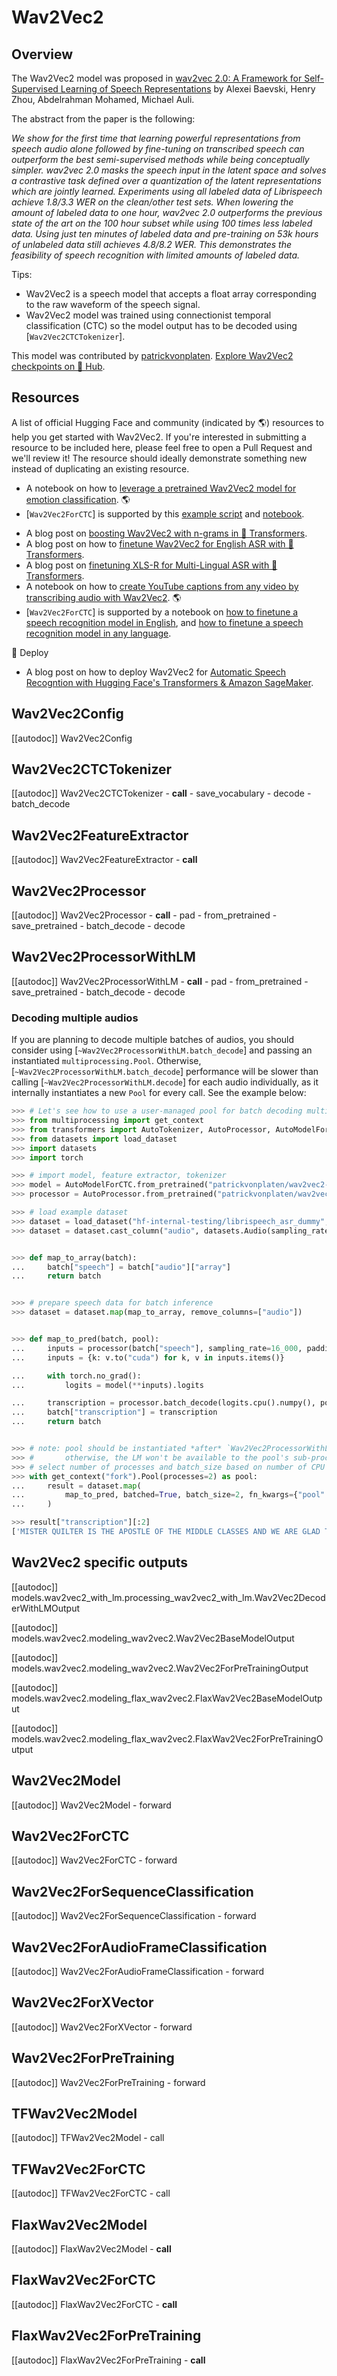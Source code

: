 <!--Copyright 2021 The HuggingFace Team. All rights reserved.

Licensed under the Apache License, Version 2.0 (the "License"); you may not use this file except in compliance with
the License. You may obtain a copy of the License at

http://www.apache.org/licenses/LICENSE-2.0

Unless required by applicable law or agreed to in writing, software distributed under the License is distributed on
an "AS IS" BASIS, WITHOUT WARRANTIES OR CONDITIONS OF ANY KIND, either express or implied. See the License for the
specific language governing permissions and limitations under the License.
-->

# Wav2Vec2

## Overview

The Wav2Vec2 model was proposed in [wav2vec 2.0: A Framework for Self-Supervised Learning of Speech Representations](https://arxiv.org/abs/2006.11477) by Alexei Baevski, Henry Zhou, Abdelrahman Mohamed, Michael Auli.

The abstract from the paper is the following:

*We show for the first time that learning powerful representations from speech audio alone followed by fine-tuning on
transcribed speech can outperform the best semi-supervised methods while being conceptually simpler. wav2vec 2.0 masks
the speech input in the latent space and solves a contrastive task defined over a quantization of the latent
representations which are jointly learned. Experiments using all labeled data of Librispeech achieve 1.8/3.3 WER on the
clean/other test sets. When lowering the amount of labeled data to one hour, wav2vec 2.0 outperforms the previous state
of the art on the 100 hour subset while using 100 times less labeled data. Using just ten minutes of labeled data and
pre-training on 53k hours of unlabeled data still achieves 4.8/8.2 WER. This demonstrates the feasibility of speech
recognition with limited amounts of labeled data.*

Tips:

- Wav2Vec2 is a speech model that accepts a float array corresponding to the raw waveform of the speech signal.
- Wav2Vec2 model was trained using connectionist temporal classification (CTC) so the model output has to be decoded
  using [`Wav2Vec2CTCTokenizer`].

This model was contributed by [patrickvonplaten](https://huggingface.co/patrickvonplaten).
[Explore Wav2Vec2 checkpoints on 🤗 Hub](https://huggingface.co/models?sort=downloads&search=Wav2Vec2).

## Resources

A list of official Hugging Face and community (indicated by 🌎) resources to help you get started with Wav2Vec2. If you're interested in submitting a resource to be included here, please feel free to open a Pull Request and we'll review it! The resource should ideally demonstrate something new instead of duplicating an existing resource.

<PipelineTag pipeline="audio-classification"/>

- A notebook on how to [leverage a pretrained Wav2Vec2 model for emotion classification](https://colab.research.google.com/github/m3hrdadfi/soxan/blob/main/notebooks/Emotion_recognition_in_Greek_speech_using_Wav2Vec2.ipynb). 🌎
- [`Wav2Vec2ForCTC`] is supported by this [example script](https://github.com/huggingface/transformers/tree/main/examples/pytorch/audio-classification) and [notebook](https://colab.research.google.com/github/huggingface/notebooks/blob/main/examples/audio_classification.ipynb).

<PipelineTag pipeline="automatic-speech-recognition"/>

- A blog post on [boosting Wav2Vec2 with n-grams in 🤗 Transformers](https://huggingface.co/blog/wav2vec2-with-ngram).
- A blog post on how to [finetune Wav2Vec2 for English ASR with 🤗 Transformers](https://huggingface.co/blog/fine-tune-wav2vec2-english).
- A blog post on [finetuning XLS-R for Multi-Lingual ASR with 🤗 Transformers](https://huggingface.co/blog/fine-tune-xlsr-wav2vec2).
- A notebook on how to [create YouTube captions from any video by transcribing audio with Wav2Vec2](https://colab.research.google.com/github/Muennighoff/ytclipcc/blob/main/wav2vec_youtube_captions.ipynb). 🌎
- [`Wav2Vec2ForCTC`] is supported by a notebook on [how to finetune a speech recognition model in English](https://colab.research.google.com/github/huggingface/notebooks/blob/main/examples/speech_recognition.ipynb), and [how to finetune a speech recognition model in any language](https://colab.research.google.com/github/huggingface/notebooks/blob/main/examples/multi_lingual_speech_recognition.ipynb).

🚀 Deploy

- A blog post on how to deploy Wav2Vec2 for [Automatic Speech Recogntion with Hugging Face's Transformers & Amazon SageMaker](https://www.philschmid.de/automatic-speech-recognition-sagemaker).

## Wav2Vec2Config

[[autodoc]] Wav2Vec2Config

## Wav2Vec2CTCTokenizer

[[autodoc]] Wav2Vec2CTCTokenizer
    - __call__
    - save_vocabulary
    - decode
    - batch_decode

## Wav2Vec2FeatureExtractor

[[autodoc]] Wav2Vec2FeatureExtractor
    - __call__

## Wav2Vec2Processor

[[autodoc]] Wav2Vec2Processor
    - __call__
    - pad
    - from_pretrained
    - save_pretrained
    - batch_decode
    - decode

## Wav2Vec2ProcessorWithLM

[[autodoc]] Wav2Vec2ProcessorWithLM
    - __call__
    - pad
    - from_pretrained
    - save_pretrained
    - batch_decode
    - decode

### Decoding multiple audios

If you are planning to decode multiple batches of audios, you should consider using [`~Wav2Vec2ProcessorWithLM.batch_decode`] and passing an instantiated `multiprocessing.Pool`.
Otherwise, [`~Wav2Vec2ProcessorWithLM.batch_decode`] performance will be slower than calling [`~Wav2Vec2ProcessorWithLM.decode`] for each audio individually, as it internally instantiates a new `Pool` for every call. See the example below:

```python
>>> # Let's see how to use a user-managed pool for batch decoding multiple audios
>>> from multiprocessing import get_context
>>> from transformers import AutoTokenizer, AutoProcessor, AutoModelForCTC
>>> from datasets import load_dataset
>>> import datasets
>>> import torch

>>> # import model, feature extractor, tokenizer
>>> model = AutoModelForCTC.from_pretrained("patrickvonplaten/wav2vec2-base-100h-with-lm").to("cuda")
>>> processor = AutoProcessor.from_pretrained("patrickvonplaten/wav2vec2-base-100h-with-lm")

>>> # load example dataset
>>> dataset = load_dataset("hf-internal-testing/librispeech_asr_dummy", "clean", split="validation")
>>> dataset = dataset.cast_column("audio", datasets.Audio(sampling_rate=16_000))


>>> def map_to_array(batch):
...     batch["speech"] = batch["audio"]["array"]
...     return batch


>>> # prepare speech data for batch inference
>>> dataset = dataset.map(map_to_array, remove_columns=["audio"])


>>> def map_to_pred(batch, pool):
...     inputs = processor(batch["speech"], sampling_rate=16_000, padding=True, return_tensors="pt")
...     inputs = {k: v.to("cuda") for k, v in inputs.items()}

...     with torch.no_grad():
...         logits = model(**inputs).logits

...     transcription = processor.batch_decode(logits.cpu().numpy(), pool).text
...     batch["transcription"] = transcription
...     return batch


>>> # note: pool should be instantiated *after* `Wav2Vec2ProcessorWithLM`.
>>> #       otherwise, the LM won't be available to the pool's sub-processes
>>> # select number of processes and batch_size based on number of CPU cores available and on dataset size
>>> with get_context("fork").Pool(processes=2) as pool:
...     result = dataset.map(
...         map_to_pred, batched=True, batch_size=2, fn_kwargs={"pool": pool}, remove_columns=["speech"]
...     )

>>> result["transcription"][:2]
['MISTER QUILTER IS THE APOSTLE OF THE MIDDLE CLASSES AND WE ARE GLAD TO WELCOME HIS GOSPEL', "NOR IS MISTER COULTER'S MANNER LESS INTERESTING THAN HIS MATTER"]
```

## Wav2Vec2 specific outputs

[[autodoc]] models.wav2vec2_with_lm.processing_wav2vec2_with_lm.Wav2Vec2DecoderWithLMOutput

[[autodoc]] models.wav2vec2.modeling_wav2vec2.Wav2Vec2BaseModelOutput

[[autodoc]] models.wav2vec2.modeling_wav2vec2.Wav2Vec2ForPreTrainingOutput

[[autodoc]] models.wav2vec2.modeling_flax_wav2vec2.FlaxWav2Vec2BaseModelOutput

[[autodoc]] models.wav2vec2.modeling_flax_wav2vec2.FlaxWav2Vec2ForPreTrainingOutput

## Wav2Vec2Model

[[autodoc]] Wav2Vec2Model
    - forward

## Wav2Vec2ForCTC

[[autodoc]] Wav2Vec2ForCTC
    - forward

## Wav2Vec2ForSequenceClassification

[[autodoc]] Wav2Vec2ForSequenceClassification
    - forward

## Wav2Vec2ForAudioFrameClassification

[[autodoc]] Wav2Vec2ForAudioFrameClassification
    - forward

## Wav2Vec2ForXVector

[[autodoc]] Wav2Vec2ForXVector
    - forward

## Wav2Vec2ForPreTraining

[[autodoc]] Wav2Vec2ForPreTraining
    - forward

## TFWav2Vec2Model

[[autodoc]] TFWav2Vec2Model
    - call

## TFWav2Vec2ForCTC

[[autodoc]] TFWav2Vec2ForCTC
    - call

## FlaxWav2Vec2Model

[[autodoc]] FlaxWav2Vec2Model
    - __call__

## FlaxWav2Vec2ForCTC

[[autodoc]] FlaxWav2Vec2ForCTC
    - __call__

## FlaxWav2Vec2ForPreTraining

[[autodoc]] FlaxWav2Vec2ForPreTraining
    - __call__
